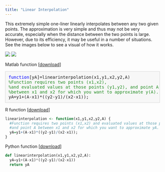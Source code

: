 ```yaml
---
title: "Linear Interpolation"
---
```



This extremely simple one-liner linearly interpolates between any two given points. The approximation is very simple and thus may not be very accurate, especially when the distance between the two points is large. However, due to its efficiency, it may be useful in a number of situations. See the images below to see a visual of how it works.

![](interpol/linear1.png)
![](interpol/linear2.png)

Matlab function [[download](interpol/linearinterpolation.m)]

<div class="content"><pre class="codeinput"><span class="keyword">function</span>[yA]=linearinterpolation(x1,y1,x2,y2,A)
<span class="comment">%Function requires two points (x1,x2),
%and evaluated values at those points (y1,y2), and point A
%between x1 and x2 for which you want to approximate y(A).</span>
yA=y1+(A-x1)*((y2-y1)/(x2-x1));
</pre>

R function [[download](interpol/linearinterpolation.R)]
```r
linearinterpolation <- function(x1,y1,x2,y2,A) {
  #Function requires two points (x1,x2) and evaluated values at those points (y1,y2),
  #and point A between x1 and x2 for which you want to approximate yA.
  yA=y1+(A-x1)*((y2-y1)/(x2-x1));
}
```

Python function [[download](interpol/linearinterpolation.py)]
```python
def linearinterpolation(x1,y1,x2,y2,A):
  yA=y1+(A-x1)*((y2-y1)/(x2-x1))
  return yA

```



<style type="text/css">
pre.codeinput { padding:10px; border:1px solid #d3d3d3; background:#f7f7f7; }
pre.codeoutput { padding:10px 11px; margin:0px 0px 20px; color:#4c4c4c; }
pre.error { color:red; }
@media print { pre.codeinput, pre.codeoutput { word-wrap:break-word; width:100%; } }
span.keyword { color:#0000FF }
span.comment { color:#228B22 }
span.string { color:#A020F0 }
span.untermstring { color:#B20000 }
span.syscmd { color:#B28C00 }
</style>